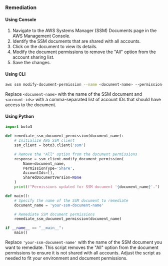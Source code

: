 ### Remediation

#### Using Console
1. Navigate to the AWS Systems Manager (SSM) Documents page in the AWS Management Console.
2. Identify the SSM documents that are shared with all accounts.
3. Click on the document to view its details.
4. Modify the document permissions to remove the "All" option from the account sharing list.
5. Save the changes.

#### Using CLI
```bash
aws ssm modify-document-permission --name <document-name> --permission-type Share --account-ids <account-ids>
```
Replace `<document-name>` with the name of the SSM document and `<account-ids>` with a comma-separated list of account IDs that should have access to the document.

#### Using Python
```python
import boto3

def remediate_ssm_document_permission(document_name):
    # Initialize AWS SSM client
    ssm_client = boto3.client('ssm')

    # Remove the "All" option from the document permissions
    response = ssm_client.modify_document_permission(
        Name=document_name,
        PermissionType='Share',
        AccountIds=[],
        SharedDocumentVersion=None
    )
    print(f"Permissions updated for SSM document '{document_name}'.")

def main():
    # Specify the name of the SSM document to remediate
    document_name = 'your-ssm-document-name'

    # Remediate SSM document permissions
    remediate_ssm_document_permission(document_name)

if __name__ == "__main__":
    main()
```

Replace `'your-ssm-document-name'` with the name of the SSM document you want to remediate. This script removes the "All" option from the document permissions to ensure it is not shared with all accounts. Adjust the script as needed to fit your environment and document permissions.